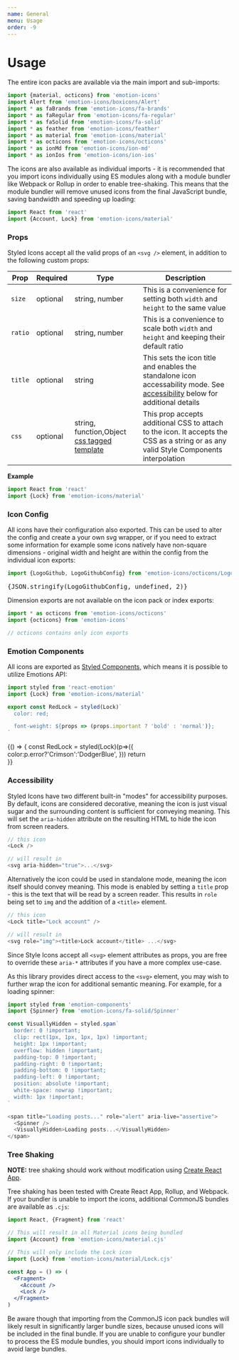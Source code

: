 ```yaml
---
name: General
menu: Usage
order: -9
---
```



# Usage



The entire icon packs are available via the main import and sub-imports:

```jsx
import {material, octicons} from 'emotion-icons'
import Alert from 'emotion-icons/boxicons/Alert'
import * as faBrands from 'emotion-icons/fa-brands'
import * as faRegular from 'emotion-icons/fa-regular'
import * as faSolid from 'emotion-icons/fa-solid'
import * as feather from 'emotion-icons/feather'
import * as material from 'emotion-icons/material'
import * as octicons from 'emotion-icons/octicons'
import * as ionMd from 'emotion-icons/ion-md'
import * as ionIos from 'emotion-icons/ion-ios'

```

The icons are also available as individual imports - it is recommended that you import icons individually using ES modules along with a module bundler like Webpack or Rollup in order to enable tree-shaking. This means that the module bundler will remove unused icons from the final JavaScript bundle, saving bandwidth and speeding up loading:

```jsx
import React from 'react'
import {Account, Lock} from 'emotion-icons/material'
```
<Playground> 
    <AccountBox />
    <Lock />
</Playground> 


### Props

Styled Icons accept all the valid props of an `<svg />` element, in addition to the following custom props:

| Prop    | Required | Type                                                                                            | Description                                                                                                                                   |
| ------- | -------- | ----------------------------------------------------------------------------------------------- | --------------------------------------------------------------------------------------------------------------------------------------------- |
| `size`  | optional | string, number                                                                                  | This is a convenience for setting both `width` and `height` to the same value                                                                 |
| `ratio`  | optional | string, number                                                                                  | This is a convenience to scale both `width` and `height` and keeping their default ratio                                                         |
| `title` | optional | string                                                                                          | This sets the icon title and enables the standalone icon accessability mode. See [accessibility](#accessibility) below for additional details |
| `css`   | optional | string, function,Object [css tagged template](https://emotion.sh/docs/api#css) | This prop accepts additional CSS to attach to the icon. It accepts the CSS as a string or as any valid Style Components interpolation         |


**Example**

```jsx
import React from 'react'
import {Lock} from 'emotion-icons/material'
```
<Playground> 
 <Lock size="48" title="Unlock account" css="color: red;" />
</Playground> 

### Icon Config

All icons have their configuration also exported. This can be used to alter the config and create a your own svg wrapper, 
or if you need to extract some information for example
some icons natively have non-square dimensions - original width and height are within the config from the individual icon exports:

```jsx
import {LogoGithub, LogoGithubConfig} from 'emotion-icons/octicons/LogoGithub'
```
<Playground> 
<LogoGithub />
<pre>{JSON.stringify(LogoGithubConfig, undefined, 2)}</pre>
  </Playground> 

Dimension exports are not available on the icon pack or index exports:

```jsx
import * as octicons from 'emotion-icons/octicons'
import {octicons} from 'emotion-icons'

// octicons contains only icon exports
```

### Emotion Components

All icons are exported as [Styled Components](https://emotion.sh/), which means it is possible to utilize Emotions API:

```jsx
import styled from 'react-emotion'
import {Lock} from 'emotion-icons/material'

export const RedLock = styled(Lock)`
  color: red;

  font-weight: ${props => (props.important ? 'bold' : 'normal')};
`
```
<Playground> 
 {() => {
const RedLock = styled(Lock)(p=>({
color:p.error?'Crimson':'DodgerBlue',
}))
return <div><RedLock/> <RedLock error/></div>
 }}
  </Playground> 


### Accessibility

Styled Icons have two different built-in "modes" for accessibility purposes. By default, icons are considered decorative, meaning the icon is just visual sugar and the surrounding content is sufficient for conveying meaning. This will set the `aria-hidden` attribute on the resulting HTML to hide the icon from screen readers.

```javascript
// this icon
<Lock />

// will result in
<svg aria-hidden="true">...</svg>
```

Alternatively the icon could be used in standalone mode, meaning the icon itself should convey meaning. This mode is enabled by setting a `title` prop - this is the text that will be read by a screen reader. This results in `role` being set to `img` and the addition of a `<title>` element.

```javascript
// this icon
<Lock title="Lock account" />

// will result in
<svg role="img"><title>Lock account</title> ...</svg>
```

Since Style Icons accept all `<svg>` element attributes as props, you are free to override these `aria-*` attributes if you have a more complex use-case.

As this library provides direct access to the `<svg>` element, you may wish to further wrap the icon for additional semantic meaning. For example, for a loading spinner:

```javascript
import styled from 'emotion-components'
import {Spinner} from 'emotion-icons/fa-solid/Spinner'

const VisuallyHidden = styled.span`
  border: 0 !important;
  clip: rect(1px, 1px, 1px, 1px) !important;
  height: 1px !important;
  overflow: hidden !important;
  padding-top: 0 !important;
  padding-right: 0 !important;
  padding-bottom: 0 !important;
  padding-left: 0 !important;
  position: absolute !important;
  white-space: nowrap !important;
  width: 1px !important;
`

<span title="Loading posts..." role="alert" aria-live="assertive">
  <Spinner />
  <VisuallyHidden>Loading posts...</VisuallyHidden>
</span>
```

### Tree Shaking

**NOTE:** tree shaking should work without modification using [Create React App](https://github.com/facebook/create-react-app).

Tree shaking has been tested with Create React App, Rollup, and Webpack. If your bundler is unable to import the icons, additional CommonJS bundles are available as `.cjs`:

```jsx
import React, {Fragment} from 'react'

// This will result in all Material icons being bundled
import {Account} from 'emotion-icons/material.cjs'

// This will only include the Lock icon
import {Lock} from 'emotion-icons/material/Lock.cjs'

const App = () => (
  <Fragment>
    <Account />
    <Lock />
  </Fragment>
)
```

Be aware though that importing from the CommonJS icon pack bundles will likely result in significantly larger bundle sizes, because unused icons will be included in the final bundle. If you are unable to configure your bundler to process the ES module bundles, you should import icons individually to avoid large bundles.

